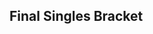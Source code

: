 {{DISPLAYTITLE:HTC Throwdown: Singles Bracket}}{{SetGame|melee}}
{{tabs static
|name1=Overview
|link1=HTC Throwdown
|name2=Singles Bracket
|link2=HTC Throwdown/Singles Bracket
|name3=Doubles Bracket
|link3=HTC Throwdown/Doubles Bracket
|This=2
}}

{{:HTC Throwdown/Singles Bracket/Winners}}
{{:HTC Throwdown/Singles Bracket/Losers}}
<onlyinclude>
==Final Singles Bracket==
{{4DE4SSmwBracket
|tourneylink=HTC Throwdown
|tourneyname=HTC Throwdown
|l1placement=7-8
|l2placement=5-6
|l3placement=4
|l4placement=3
|r5loserplacement=2
|r5winnerplacement=1
|disableheads=true
|column-width=130

|r2m1p1=Silent Wolf |r2m1p1flag=us |r2m1p1score=0
|r2m1p2=Leffen |r2m1p2flag=se |r2m1p2score=3
|r2m1win=2
|r2m1p1char1=fox |r2m1p2char1=fox |r2m1p1stock1=0 |r2m1p2stock1=3 |r2m1win1=2 |r2m1stage1=Battlefield
|r2m1p1char2=fox |r2m1p2char2=fox |r2m1p1stock2=0 |r2m1p2stock2=3 |r2m1win2=2 |r2m1stage2=Pokémon Stadium
|r2m1p1char3=fox |r2m1p2char3=fox |r2m1p1stock3=0 |r2m1p2stock3=2 |r2m1win3=2 |r2m1stage3=Battlefield
|r2m1p1char4= |r2m1p2char4= |r2m1p1stock4= |r2m1p2stock4= |r2m1win4= |r2m1stage4=
|r2m1p1char5= |r2m1p2char5= |r2m1p1stock5= |r2m1p2stock5= |r2m1win5= |r2m1stage5=
|r2m1date=September 19, 2015
|r2m1finished=
|r2m1details={{BracketMatchDetails|lrthread=|vod=https://www.youtube.com/watch?v=PpnQXiBrHc8}}

|r2m2p1=Colbol |r2m2p1flag=us |r2m2p1score=1
|r2m2p2=Hungrybox |r2m2p2flag=us |r2m2p2score=3
|r2m2win=2
|r2m2p1char1=fox |r2m2p2char1=puff |r2m2p1stock1=0 |r2m2p2stock1=3 |r2m2win1=2 |r2m2stage1=Battlefield
|r2m2p1char2=fox |r2m2p2char2=puff |r2m2p1stock2=0 |r2m2p2stock2=1 |r2m2win2=2 |r2m2stage2=Pokémon Stadium
|r2m2p1char3=fox |r2m2p2char3=puff |r2m2p1stock3=1 |r2m2p2stock3=0 |r2m2win3=1 |r2m2stage3=Yoshi's Story
|r2m2p1char4=fox |r2m2p2char4=puff |r2m2p1stock4=0 |r2m2p2stock4=2 |r2m2win4=2 |r2m2stage4=Dream Land
|r2m2p1char5= |r2m2p2char5= |r2m2p1stock5= |r2m2p2stock5= |r2m2win5= |r2m2stage5=
|r2m2date=September 19, 2015
|r2m2finished=
|r2m2details={{BracketMatchDetails|lrthread=|vod=https://www.youtube.com/watch?v=Elhuj1bMviE}}

|r4m1p1=Leffen |r4m1p1flag=se |r4m1p1score=3
|r4m1p2=Hungrybox |r4m1p2flag=us |r4m1p2score=1
|r4m1win=1
|r4m1p1char1=fox |r4m1p2char1=puff |r4m1p1stock1=2 |r4m1p2stock1=0 |r4m1win1=1 |r4m1stage1=Battlefield
|r4m1p1char2=fox |r4m1p2char2=puff |r4m1p1stock2=1 |r4m1p2stock2=0 |r4m1win2=1 |r4m1stage2=Dream Land
|r4m1p1char3=fox |r4m1p2char3=puff |r4m1p1stock3=0 |r4m1p2stock3=3 |r4m1win3=2 |r4m1stage3=Dream Land
|r4m1p1char4=fox |r4m1p2char4=puff |r4m1p1stock4=3 |r4m1p2stock4=0 |r4m1win4=1 |r4m1stage4=Pokémon Stadium
|r4m1p1char5= |r4m1p2char5= |r4m1p1stock5= |r4m1p2stock5= |r4m1win5= |r4m1stage5=
|r4m1date=September 19, 2015
|r4m1finished=
|r4m1details={{BracketMatchDetails|lrthread=|vod=https://www.youtube.com/watch?v=BLeQcobhcBo}}

|r5m1p1=Leffen |r5m1p1flag=se |r5m1p1score=3
|r5m1p2=Hungrybox |r5m1p2flag=us |r5m1p2score=0
|r5m1win=1
|r5m1p1char1=fox |r5m1p2char1=puff |r5m1p1stock1=2 |r5m1p2stock1=0 |r5m1win1=1 |r5m1stage1=Battlefield
|r5m1p1char2=fox |r5m1p2char2=puff |r5m1p1stock2=1 |r5m1p2stock2=0 |r5m1win2=1 |r5m1stage2=Dream Land
|r5m1p1char3=fox |r5m1p2char3=puff |r5m1p1stock3=2 |r5m1p2stock3=0 |r5m1win3=1 |r5m1stage3=Dream Land
|r5m1p1char4= |r5m1p2char4= |r5m1p1stock4= |r5m1p2stock4= |r5m1win4= |r5m1stage4=
|r5m1p1char5= |r5m1p2char5= |r5m1p1stock5= |r5m1p2stock5= |r5m1win5= |r5m1stage5=
|r5m1date=September 19, 2015
|r5m1finished=
|r5m1details={{BracketMatchDetails|lrthread=|vod=https://www.youtube.com/watch?v=1dJkJblpJH}}
|export_score=true

|l1m1p1=Shroomed |l1m1p1flag=us |l1m1p1score=0
|l1m1p2=Mew2King |l1m1p2flag=us |l1m1p2score=3
|l1m1win=2
|l1m1p1char1=sheik |l1m1p2char1=sheik |l1m1p1stock1=0 |l1m1p2stock1=1 |l1m1win1=2 |l1m1stage1=Battlefield
|l1m1p1char2=sheik |l1m1p2char2=sheik |l1m1p1stock2=0 |l1m1p2stock2=1 |l1m1win2=2 |l1m1stage2=Dream Land
|l1m1p1char3=sheik |l1m1p2char3=sheik |l1m1p1stock3=0 |l1m1p2stock3=1 |l1m1win3=2 |l1m1stage3=Dream Land
|l1m1p1char4= |l1m1p2char4= |l1m1p1stock4= |l1m1p2stock4= |l1m1win4= |l1m1stage4=
|l1m1p1char5= |l1m1p2char5= |l1m1p1stock5= |l1m1p2stock5= |l1m1win5= |l1m1stage5=
|l1m1date=September 19, 2015
|l1m1finished=
|l1m1details={{BracketMatchDetails|lrthread=|vod=https://www.youtube.com/watch?v=mDCAGgkoUJk}}

|l1m2p1=Druggedfox |l1m2p1flag=us |l1m2p1score=3
|l1m2p2=SFAT |l1m2p2flag=us |l1m2p2score=2
|l1m2win=1
|l1m2p1char1=sheik |l1m2p2char1=fox |l1m2p1stock1=1 |l1m2p2stock1=0 |l1m2win1=1 |l1m2stage1=Battlefield
|l1m2p1char2=marth |l1m2p2char2=fox |l1m2p1stock2=0 |l1m2p2stock2=2 |l1m2win2=2 |l1m2stage2=Final Destination
|l1m2p1char3=sheik |l1m2p2char3=fox |l1m2p1stock3=0 |l1m2p2stock3=2 |l1m2win3=2 |l1m2stage3=Yoshi's Story
|l1m2p1char4=sheik |l1m2p2char4=fox |l1m2p1stock4=1 |l1m2p2stock4=0 |l1m2win4=1 |l1m2stage4=Yoshi's Story
|l1m2p1char5=sheik |l1m2p2char5=fox |l1m2p1stock5=1 |l1m2p2stock5=0 |l1m2win5=1 |l1m2stage5=Pokémon Stadium
|l1m2date=September 19, 2015
|l1m2finished=true
|l1m2details={{BracketMatchDetails|lrthread=|vod=https://www.youtube.com/watch?v=OUuanW6fNJ4}}


|l2m1p1=Silent Wolf |l2m1p1flag=us |l2m1p1score=3
|l2m1p2=Mew2King |l2m1p2flag=us |l2m1p2score=2
|l2m1win=1
|l2m1p1char1=fox |l2m1p2char1=sheik |l2m1p1stock1=1 |l2m1p2stock1=0 |l2m1win1=1 |l2m1stage1=Battlefield
|l2m1p1char2=fox |l2m1p2char2=marth |l2m1p1stock2=0 |l2m1p2stock2=1 |l2m1win2=2 |l2m1stage2=Final Destination
|l2m1p1char3=fox |l2m1p2char3=marth |l2m1p1stock3=0 |l2m1p2stock3=1 |l2m1win3=2 |l2m1stage3=Pokémon Stadium
|l2m1p1char4=fox |l2m1p2char4=marth |l2m1p1stock4=2 |l2m1p2stock4=0 |l2m1win4=1 |l2m1stage4=Pokémon Stadium
|l2m1p1char5=fox |l2m1p2char5=sheik |l2m1p1stock5=1 |l2m1p2stock5=0 |l2m1win5=1 |l2m1stage5=Battlefield
|l2m1date=September 19, 2015
|l2m1finished=
|l2m1details={{BracketMatchDetails|lrthread=|vod=https://www.youtube.com/watch?v=7SQGp4hvWxg}}

|l2m2p1=Colbol |l2m2p1flag=us |l2m2p1score=2
|l2m2p2=Druggedfox |l2m2p2flag=us |l2m2p2score=3
|l2m2win=2
|l2m2p1char1=fox |l2m2p2char1=sheik |l2m2p1stock1=0 |l2m2p2stock1=2 |l2m2win1=2 |l2m2stage1=Yoshi's Story
|l2m2p1char2=fox |l2m2p2char2=sheik |l2m2p1stock2=2 |l2m2p2stock2=0 |l2m2win2=1 |l2m2stage2=Pokémon Stadium
|l2m2p1char3=fox |l2m2p2char3=sheik |l2m2p1stock3=3 |l2m2p2stock3=0 |l2m2win3=1 |l2m2stage3=Battlefield
|l2m2p1char4=fox |l2m2p2char4=sheik |l2m2p1stock4=0 |l2m2p2stock4=2 |l2m2win4=2 |l2m2stage4=Battlefield
|l2m2p1char5=fox |l2m2p2char5=sheik |l2m2p1stock5=0 |l2m2p2stock5=1 |l2m2win5=2 |l2m2stage5=Yoshi's Story
|l2m2date=September 19, 2015
|l2m2finished=
|l2m2details={{BracketMatchDetails|lrthread=|vod=https://www.youtube.com/watch?v=E_8PnU3EtlA}}

|l3m1p1=Silent Wolf |l3m1p1flag=us |l3m1p1score=3
|l3m1p2=Druggedfox |l3m1p2flag=us |l3m1p2score=2
|l3m1win=1
|l3m1p1char1=fox |l3m1p2char1=sheik |l3m1p1stock1=2 |l3m1p2stock1=0 |l3m1win1=1 |l3m1stage1=Battlefield
|l3m1p1char2=fox |l3m1p2char2=sheik |l3m1p1stock2=0 |l3m1p2stock2=2 |l3m1win2=2 |l3m1stage2=Yoshi's Story
|l3m1p1char3=fox |l3m1p2char3=sheik |l3m1p1stock3=1 |l3m1p2stock3=0 |l3m1win3=1 |l3m1stage3=Pokémon Stadium
|l3m1p1char4=fox |l3m1p2char4=sheik |l3m1p1stock4=0 |l3m1p2stock4=2 |l3m1win4=2 |l3m1stage4=Fountain of Dreams
|l3m1p1char5=fox |l3m1p2char5=marth |l3m1p1stock5=1 |l3m1p2stock5=0 |l3m1win5=1 |l3m1stage5=Final Destination
|l3m1date=September 19, 2015
|l3m1finished=
|l3m1details={{BracketMatchDetails|lrthread=|vod=https://www.youtube.com/watch?v=jDBFJsj67jo}}

|l4m1p1=Hungrybox |l4m1p1flag=us |l4m1p1score=3
|l4m1p2=Silent Wolf |l4m1p2flag=us |l4m1p2score=1
|l4m1win=1
|l4m1p1char1=puff |l4m1p2char1=fox |l4m1p1stock1=0 |l4m1p2stock1=1 |l4m1win1=2 |l4m1stage1=Battlefield
|l4m1p1char2=puff |l4m1p2char2=fox |l4m1p1stock2=3 |l4m1p2stock2=0 |l4m1win2=1 |l4m1stage2=Dream Land
|l4m1p1char3=puff |l4m1p2char3=fox |l4m1p1stock3=3 |l4m1p2stock3=0 |l4m1win3=1 |l4m1stage3=Pokémon Stadium
|l4m1p1char4=puff |l4m1p2char4=fox |l4m1p1stock4=2 |l4m1p2stock4=0 |l4m1win4=1 |l4m1stage4=Pokémon Stadium
|l4m1p1char5= |l4m1p2char5= |l4m1p1stock5= |l4m1p2stock5= |l4m1win5= |l4m1stage5=
|l4m1date=September 19, 2015
|l4m1finished=
|l4m1details={{BracketMatchDetails|lrthread=|vod=https://www.youtube.com/watch?v=Rm9BvSBLPKs}}
}}

</onlyinclude>
